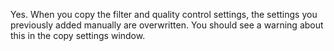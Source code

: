 <Cut title="I set up quality control, then I copied my Toloker requirements. All my quality control settings were deleted and replaced with the copied settings. Is that normal?">

Yes. When you copy the filter and quality control settings, the settings you previously added manually are overwritten. You should see a warning about this in the copy settings window.

</Cut>